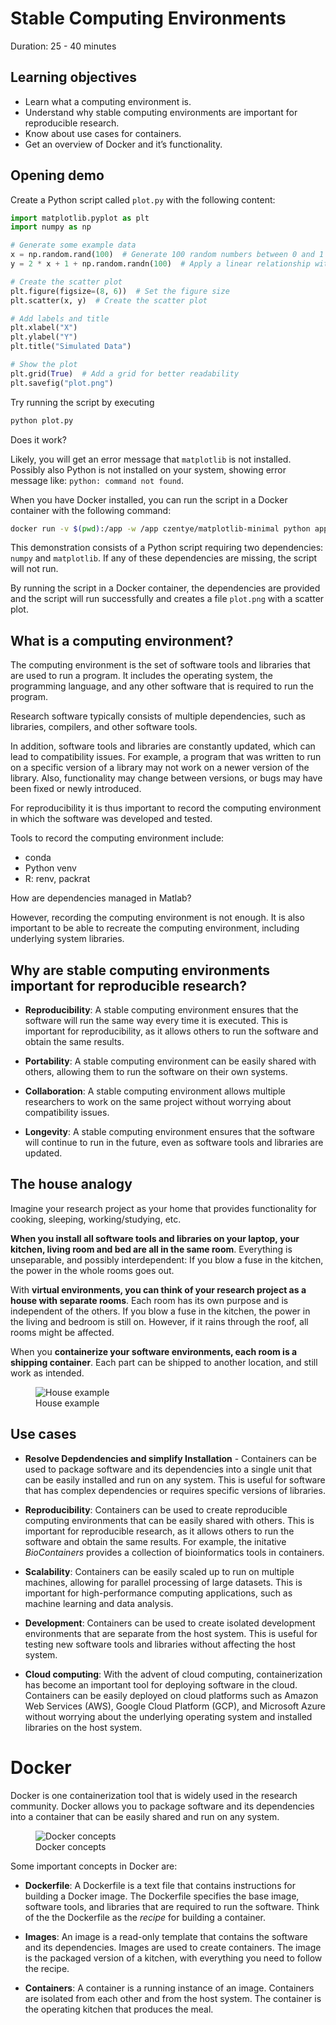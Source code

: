 # Stable Computing Environments

Duration: 25 - 40 minutes

::: {.callout-tip}
## Learning objectives

- Learn what a computing environment is.
- Understand why stable computing environments are important for reproducible research.
- Know about use cases for containers.
- Get an overview of Docker and it's functionality.

:::


## Opening demo

Create a Python script called `plot.py` with the following content:

```python
import matplotlib.pyplot as plt
import numpy as np

# Generate some example data
x = np.random.rand(100)  # Generate 100 random numbers between 0 and 1
y = 2 * x + 1 + np.random.randn(100)  # Apply a linear relationship with noise

# Create the scatter plot
plt.figure(figsize=(8, 6))  # Set the figure size
plt.scatter(x, y)  # Create the scatter plot

# Add labels and title
plt.xlabel("X")
plt.ylabel("Y")
plt.title("Simulated Data")

# Show the plot
plt.grid(True)  # Add a grid for better readability
plt.savefig("plot.png")
```

Try running the script by executing


```bash
python plot.py
```

Does it work? 

Likely, you will get an error message that `matplotlib` is not installed. Possibly also Python is not installed on your system, showing error message like: `python: command not found`.

When you have Docker installed, you can run the script in a Docker container with the following command:

```bash
docker run -v $(pwd):/app -w /app czentye/matplotlib-minimal python app.py
```

::: {.callout-note}
This demonstration consists of a Python script requiring two dependencies: `numpy` and `matplotlib`. If any of these dependencies are missing, the script will not run.

By running the script in a Docker container, the dependencies are provided and the script will run successfully and creates a file `plot.png` with a scatter plot.

:::


## What is a computing environment?

The computing environment is the set of software tools and libraries that are used to run a program. It includes the operating system, the programming language, and any other software that is required to run the program.

Research software typically consists of multiple dependencies, such as libraries, compilers, and other software tools. 

In addition, software tools and libraries are constantly updated, which can lead to compatibility issues. For example, a program that was written to run on a specific version of a library may not work on a newer version of the library. Also, functionality may change between versions, or bugs may have been fixed or newly introduced.

For reproducibility it is thus important to record the computing environment in which the software was developed and tested. 

Tools to record the computing environment include:

 - conda
 - Python venv
 - R: renv, packrat


::: {.callout-note}

How are dependencies managed in Matlab?
:::




However, recording the computing environment is not enough. It is also important to be able to recreate the computing environment, including underlying system libraries. 

## Why are stable computing environments important for reproducible research?

- **Reproducibility**: A stable computing environment ensures that the software will run the same way every time it is executed. This is important for reproducibility, as it allows others to run the software and obtain the same results.

- **Portability**: A stable computing environment can be easily shared with others, allowing them to run the software on their own systems.

- **Collaboration**: A stable computing environment allows multiple researchers to work on the same project without worrying about compatibility issues.

- **Longevity**: A stable computing environment ensures that the software will continue to run in the future, even as software tools and libraries are updated.


::: {.callout-tip collapse="true"}


## The house analogy

Imagine your research project as your home that provides functionality for cooking, sleeping, working/studying, etc. 

**When you install all software tools and libraries on your laptop, your kitchen, living room and bed are all in the same room**. Everything is unseparable, and possibly interdependent: If you blow a fuse in the kitchen, the power in the whole rooms goes out. 

With **virtual environments, you can think of your research project as a house with separate rooms**. Each room has its own purpose and is independent of the others. If you blow a fuse in the kitchen, the power in the living and bedroom is still on. However, if it rains through the roof, all rooms might be affected.

When you **containerize your software environments, each room is a shipping container**. Each part can be shipped to another location, and still work as intended.

![House example](./images/docker-house-example.png)
:::


## Use cases

- **Resolve Depdendencies and simplify Installation** - Containers can be used to package software and its dependencies into a single unit that can be easily installed and run on any system. This is useful for software that has complex dependencies or requires specific versions of libraries.

- **Reproducibility**: Containers can be used to create reproducible computing environments that can be easily shared with others. This is important for reproducible research, as it allows others to run the software and obtain the same results. For example, the initative *BioContainers* provides a collection of bioinformatics tools in containers.

 - **Scalability**: Containers can be easily scaled up to run on multiple machines, allowing for parallel processing of large datasets. This is important for high-performance computing applications, such as machine learning and data analysis.

- **Development**: Containers can be used to create isolated development environments that are separate from the host system. This is useful for testing new software tools and libraries without affecting the host system.

- **Cloud computing**: With the advent of cloud computing, containerization has become an important tool for deploying software in the cloud. Containers can be easily deployed on cloud platforms such as Amazon Web Services (AWS), Google Cloud Platform (GCP), and Microsoft Azure without worrying about the underlying operating system and installed libraries on the host system. 

# Docker

Docker is one containerization tool that is widely used in the research community. Docker allows you to package software and its dependencies into a container that can be easily shared and run on any system.

::: {.column-margin}
![Docker concepts](./images/docker-concepts-vertical.png)
:::

Some important concepts in Docker are:

- **Dockerfile**: A Dockerfile is a text file that contains instructions for building a Docker image. The Dockerfile specifies the base image, software tools, and libraries that are required to run the software. Think of the the Dockerfile as the *recipe* for building a container.

- **Images**: An image is a read-only template that contains the software and its dependencies. Images are used to create containers. The image is the packaged version of a kitchen, with everything you need to follow the recipe. 

- **Containers**: A container is a running instance of an image. Containers are isolated from each other and from the host system. The container is the operating kitchen that produces the meal.

